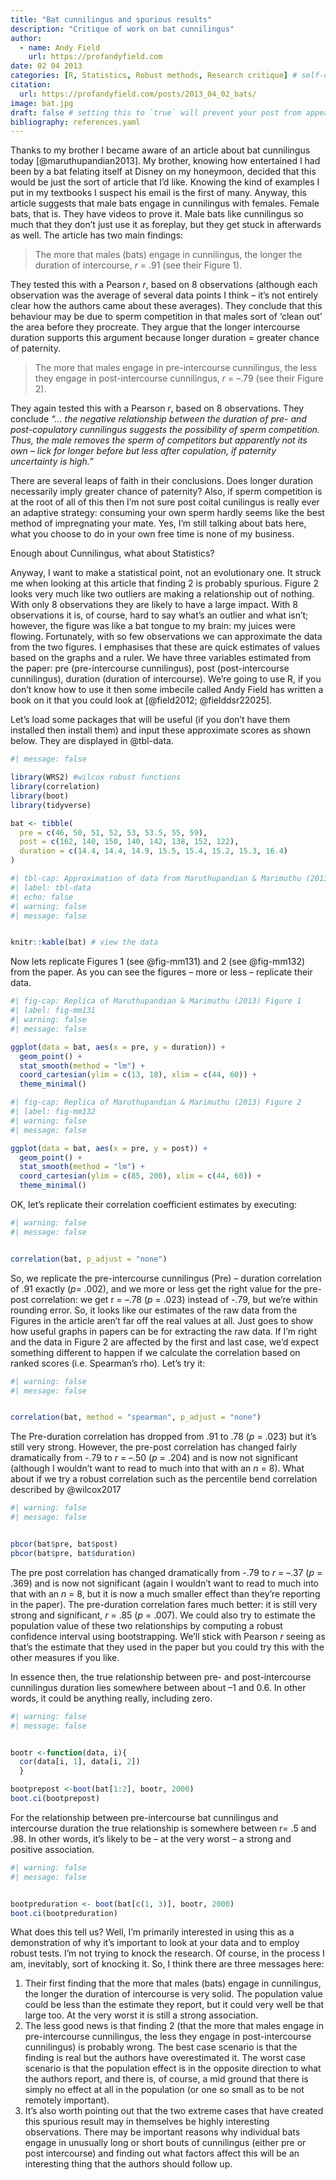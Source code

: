 ```yaml
---
title: "Bat cunnilingus and spurious results"
description: "Critique of work on bat cunnilingus"
author:
  - name: Andy Field
    url: https://profandyfield.com
date: 02 04 2013
categories: [R, Statistics, Robust methods, Research critique] # self-defined categories
citation: 
  url: https://profandyfield.com/posts/2013_04_02_bats/ 
image: bat.jpg
draft: false # setting this to `true` will prevent your post from appearing on your listing page until you're ready!
bibliography: references.yaml
---
```


Thanks to my brother I became aware of an article about bat cunnilingus today [@maruthupandian2013]. My brother, knowing how entertained I had been by a bat felating itself at Disney on my honeymoon, decided that this would be just the sort of article that I'd like. Knowing the kind of examples I put in my textbooks I suspect his email is the first of many. Anyway, this article suggests that male bats engage in cunnilingus with females. Female bats, that is. They have videos to prove it. Male bats like cunnilingus so much that they don't just use it as foreplay, but they get stuck in afterwards as well. The article has two main findings:

> The more that males (bats) engage in cunnilingus, the longer the duration of intercourse, $r$ = .91 (see their Figure 1).

They tested this with a Pearson *r*, based on 8 observations (although each observation was the average of several data points I think – it's not entirely clear how the authors came about these averages). They conclude that this behaviour may be due to sperm competition in that males sort of 'clean out' the area before they procreate. They argue that the longer intercourse duration supports this argument because longer duration = greater chance of paternity.

> The more that males engage in pre-intercourse cunnilingus, the less they engage in post-intercourse cunnilingus, *r* = –.79 (see their Figure 2).

They again tested this with a Pearson *r*, based on 8 observations. They conclude *"… the negative relationship between the duration of pre- and post-copulatory cunnilingus suggests the possibility of sperm competition. Thus, the male removes the sperm of competitors but apparently not its own – lick for longer before but less after copulation, if paternity uncertainty is high."*

There are several leaps of faith in their conclusions. Does longer duration necessarily imply greater chance of paternity? Also, if sperm competition is at the root of all of this then I'm not sure post coital cunilingus is really ever an adaptive strategy: consuming your own sperm hardly seems like the best method of impregnating your mate. Yes, I'm still talking about bats here, what you choose to do in your own free time is none of my business.

Enough about Cunnilingus, what about Statistics?

Anyway, I want to make a statistical point, not an evolutionary one. It struck me when looking at this article that finding 2 is probably spurious. Figure 2 looks very much like two outliers are making a relationship out of nothing. With only 8 observations they are likely to have a large impact. With 8 observations it is, of course, hard to say what's an outlier and what isn't; however, the figure was like a bat tongue to my brain: my juices were flowing. Fortunately, with so few observations we can approximate the data from the two figures. I emphasises that these are quick estimates of values based on the graphs and a ruler. We have three variables estimated from the paper: pre (pre-intercourse cunnilingus), post (post-intercourse cunnilingus), duration (duration of intercourse). We're going to use R, if you don't know how to use it then some imbecile called Andy Field has written a book on it that you could look at [@field2012; @fielddsr22025].


Let's load some packages that will be useful (if you don't have them installed then install them) and input these approximate scores as shown below. They are displayed in @tbl-data.

```r
#| message: false

library(WRS2) #wilcox robust functions
library(correlation)
library(boot)
library(tidyverse)

bat <- tibble(
  pre = c(46, 50, 51, 52, 53, 53.5, 55, 59),
  post = c(162, 140, 150, 140, 142, 138, 152, 122),
  duration = c(14.4, 14.4, 14.9, 15.5, 15.4, 15.2, 15.3, 16.4)
)
```


```r
#| tbl-cap: Approximation of data from Maruthupandian & Marimuthu (2013)
#| label: tbl-data
#| echo: false
#| warning: false
#| message: false


knitr::kable(bat) # view the data
```


Now lets replicate Figures 1 (see @fig-mm131) and 2 (see @fig-mm132) from the paper. As you can see the figures – more or less – replicate their data.

```r
#| fig-cap: Replica of Maruthupandian & Marimuthu (2013) Figure 1
#| label: fig-mm131
#| warning: false
#| message: false

ggplot(data = bat, aes(x = pre, y = duration)) + 
  geom_point() +
  stat_smooth(method = "lm") +
  coord_cartesian(ylim = c(13, 18), xlim = c(44, 60)) +
  theme_minimal()
```

```r
#| fig-cap: Replica of Maruthupandian & Marimuthu (2013) Figure 2
#| label: fig-mm132
#| warning: false
#| message: false

ggplot(data = bat, aes(x = pre, y = post)) + 
  geom_point() +
  stat_smooth(method = "lm") +
  coord_cartesian(ylim = c(85, 200), xlim = c(44, 60)) +
  theme_minimal()
```



OK, let's replicate their correlation coefficient estimates by executing:

```r
#| warning: false
#| message: false


correlation(bat, p_adjust = "none")
```

So, we replicate the pre-intercourse cunnilingus (Pre) – duration correlation of .91 exactly (*p*= .002), and we more or less get the right value for the pre-post correlation: we get r = –.78 (*p* = .023) instead of -.79, but we're within rounding error. So, it looks like our estimates of the raw data from the Figures in the article aren't far off the real values at all. Just goes to show how useful graphs in papers can be for extracting the raw data. If I'm right and the data in Figure 2 are affected by the first and last case, we'd expect something different to happen if we calculate the correlation based on ranked scores (i.e. Spearman's rho). Let's try it: 

```r
#| warning: false
#| message: false


correlation(bat, method = "spearman", p_adjust = "none")
```

The Pre-duration correlation has dropped from .91 to .78 (*p* = .023) but it's still very strong. However, the pre-post correlation has changed fairly dramatically from -.79 to *r* = –.50 (*p* = .204) and is now not significant (although I wouldn't want to read to much into that with an *n* = 8). What about if we try a robust correlation such as the percentile bend correlation described by @wilcox2017

```r
#| warning: false
#| message: false


pbcor(bat$pre, bat$post)
pbcor(bat$pre, bat$duration)
```


The pre post correlation has changed dramatically from -.79 to *r* = –.37 (*p* = .369) and is now not significant (again I wouldn't want to read to much into that with an *n* = 8, but it is now a much smaller effect than they're reporting in the paper). The pre-duration correlation fares much better: it is still very strong and significant, *r* = .85 (*p* = .007). We could also try to estimate the population value of these two relationships by computing a robust confidence interval using bootstrapping. We'll stick with Pearson *r* seeing as that's the estimate that they used in the paper but you could try this with the other measures if you like.


In essence then, the true relationship between pre- and post-intercourse cunnilingus duration lies somewhere between about –1 and 0.6. In other words, it could be anything really, including zero. 

```r
#| warning: false
#| message: false


bootr <-function(data, i){ 
  cor(data[i, 1], data[i, 2])
  } 

bootprepost <-boot(bat[1:2], bootr, 2000)
boot.ci(bootprepost) 
```

For the relationship between pre-intercourse bat cunnilingus and intercourse duration the true relationship is somewhere between r= .5 and .98. In other words, it's likely to be – at the very worst – a strong and positive association.

```r
#| warning: false
#| message: false


bootpreduration <- boot(bat[c(1, 3)], bootr, 2000)
boot.ci(bootpreduration)
```


:::{.callout-note}
What does this tell us? Well, I'm primarily interested in using this as a demonstration of why it's important to look at your data and to employ robust tests. I'm not trying to knock the research. Of course, in the process I am, inevitably, sort of knocking it. So, I think there are three messages here:

1. Their first finding that the more that males (bats) engage in cunnilingus, the longer the duration of intercourse is very solid. The population value could be less than the estimate they report, but it could very well be that large too. At the very worst it is still a strong association.
2. The less good news is that finding 2 (that the more that males engage in pre-intercourse cunnilingus, the less they engage in post-intercourse cunnilingus) is probably wrong. The best case scenario is that the finding is real but the authors have overestimated it. The worst case scenario is that the population effect is in the opposite direction to what the authors report, and there is, of course, a mid ground that there is simply no effect at all in the population (or one so small as to be not remotely important).
3. It's also worth pointing out that the two extreme cases that have created this spurious result may in themselves be highly interesting observations. There may be important reasons why individual bats engage in unusually long or short bouts of cunnilingus (either pre or post intercourse) and finding out what factors affect this will be an interesting thing that the authors should follow up.
:::

::: refs
:::

